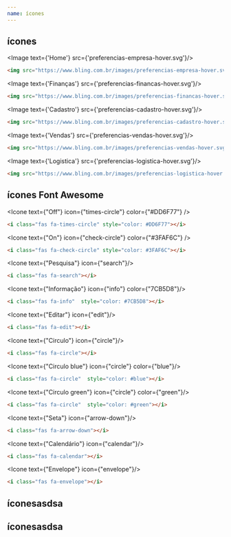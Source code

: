 ```yaml
---
name: ícones
---
```



## ícones

<Image text={'Home'} src={'preferencias-empresa-hover.svg'}/>

``` html
<img src="https://www.bling.com.br/images/preferencias-empresa-hover.svg" style="height:40px;width:40px" />
```

<Image text={'Finanças'} src={'preferencias-financas-hover.svg'}/>

``` html
<img src="https://www.bling.com.br/images/preferencias-financas-hover.svg" style="height:40px;width:40px" />
```

<Image text={'Cadastro'} src={'preferencias-cadastro-hover.svg'}/>

``` html
<img src="https://www.bling.com.br/images/preferencias-cadastro-hover.svg" style="height:40px;width:40px" />
```

<Image text={'Vendas'} src={'preferencias-vendas-hover.svg'}/>

``` html
<img src="https://www.bling.com.br/images/preferencias-vendas-hover.svg" style="height:40px;width:40px" />
```

<Image text={'Logistica'} src={'preferencias-logistica-hover.svg'}/>

``` html
<img src="https://www.bling.com.br/images/preferencias-logistica-hover.svg" style="height:40px;width:40px" />
```

## ícones Font Awesome

<Icone text={"Off"} icon={"times-circle"} color={"#DD6F77"} />

``` html
<i class="fas fa-times-circle" style="color: #DD6F77"></i>
```

<Icone text={"On"} icon={"check-circle"} color={"#3FAF6C"} />

``` html
<i class="fas fa-check-circle" style="color: #3FAF6C"></i>
```

<Icone text={"Pesquisa"} icon={"search"}/>

``` html
<i class="fas fa-search"></i>
```

<Icone text={"Informação"} icon={"info"} color={"7CB5D8"}/>

``` html
<i class="fas fa-info"  style="color: #7CB5D8"></i>
```

<Icone text={"Editar"} icon={"edit"}/>

``` html
<i class="fas fa-edit"></i>
```

<Icone text={"Circulo"} icon={"circle"}/>

``` html
<i class="fas fa-circle"></i>
```

<Icone text={"Circulo blue"} icon={"circle"} color={"blue"}/>

``` html
<i class="fas fa-circle"  style="color: #blue"></i>
```

<Icone text={"Circulo green"} icon={"circle"} color={"green"}/>

``` html
<i class="fas fa-circle"  style="color: #green"></i>
```

<Icone text={"Seta"} icon={"arrow-down"}/>

``` html
<i class="fas fa-arrow-down"></i>
```

<Icone text={"Calendário"} icon={"calendar"}/>

``` html
<i class="fas fa-calendar"></i>
```

<Icone text={"Envelope"} icon={"envelope"}/>

``` html
<i class="fas fa-envelope"></i>
```

## íconesasdsa

## íconesasdsa